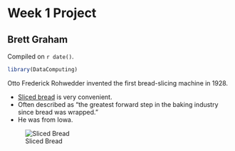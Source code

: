 # Week 1 Project  

## Brett Graham

<!-- leave this material as is -->
Compiled on `r date()`.

```r
library(DataComputing)
```
<!-- put your content after this line -->

Otto Frederick Rohwedder invented the first bread-slicing machine in 1928.

* [Sliced bread](https://en.wikipedia.org/wiki/Sliced_bread) is very convenient.
* Often described as "the greatest forward step in the baking industry since bread was wrapped."
* He was from Iowa.

![Sliced Bread](https://upload.wikimedia.org/wikipedia/commons/9/9b/St._Louis_electrical_bread_slicer%2C_1930.png)
